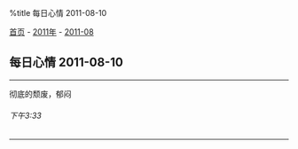 %title 每日心情 2011-08-10

[[../../../index|首页]] - [[../index|2011年]] - [[index|2011-08]]
==每日心情 2011-08-10==
----
彻底的颓废，郁闷
======下午3:33======
----
